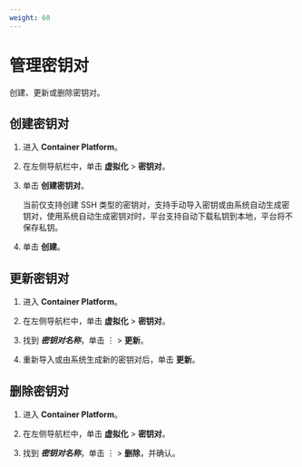 ```yaml
---
weight: 60
---
```


# 管理密钥对

创建、更新或删除密钥对。

## 创建密钥对

1. 进入 **Container Platform**。

2. 在左侧导航栏中，单击 **虚拟化** > **密钥对**。

3. 单击 **创建密钥对**。

    当前仅支持创建 SSH 类型的密钥对，支持手动导入密钥或由系统自动生成密钥对，使用系统自动生成密钥对时，平台支持自动下载私钥到本地，平台将不保存私钥。

3. 单击 **创建**。

## 更新密钥对

1. 进入 **Container Platform**。

2. 在左侧导航栏中，单击 **虚拟化** > **密钥对**。

3. 找到 ***密钥对名称***，单击 ⋮ > **更新**。

3. 重新导入或由系统生成新的密钥对后，单击 **更新**。

## 删除密钥对

1. 进入 **Container Platform**。

1. 在左侧导航栏中，单击 **虚拟化** > **密钥对**。

2. 找到 ***密钥对名称***，单击 ⋮ > **删除**，并确认。
